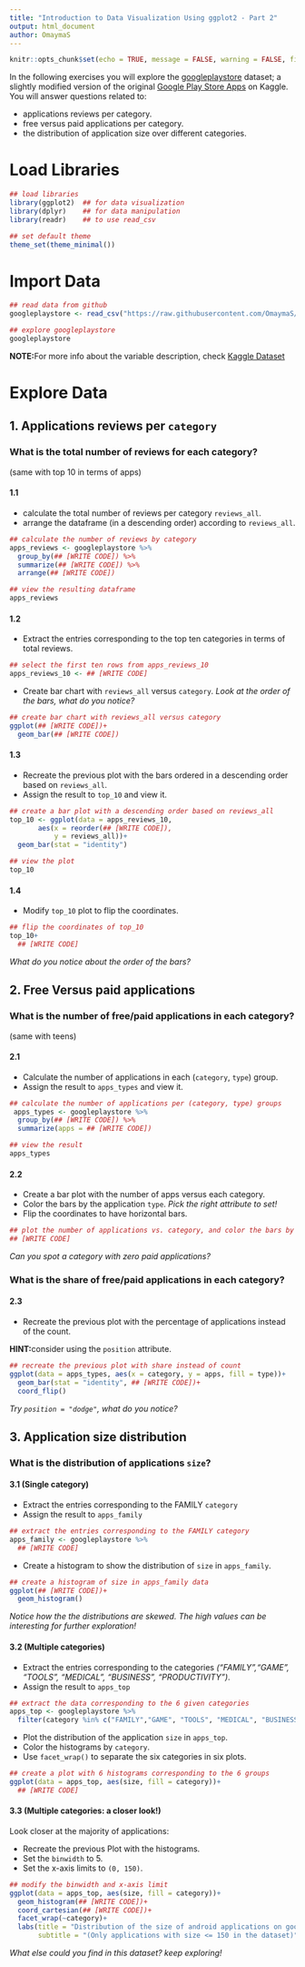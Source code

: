 ```yaml
---
title: "Introduction to Data Visualization Using ggplot2 - Part 2"
output: html_document
author: OmaymaS
---
```


```r
knitr::opts_chunk$set(echo = TRUE, message = FALSE, warning = FALSE, fig.width = 10)
```

In the following exercises you will explore the [googleplaystore](https://raw.githubusercontent.com/OmaymaS/datafest_tidyverse_workshop/master/data/googleplaystore.csv) dataset; a slightly modified version of the original [Google Play Store Apps](https://www.kaggle.com/lava18/google-play-store-apps#googleplaystore.csv) on Kaggle.  You will answer questions related to:

- applications reviews per category.
- free versus paid applications per category.
- the distribution of application size over different categories.

# Load Libraries 

```r
## load libraries 
library(ggplot2)  ## for data visualization
library(dplyr)    ## for data manipulation
library(readr)    ## to use read_csv

## set default theme
theme_set(theme_minimal())
```

# Import Data

```r
## read data from github
googleplaystore <- read_csv("https://raw.githubusercontent.com/OmaymaS/datafest_tidyverse_workshop/master/data/googleplaystore.csv")
```

```r
## explore googleplaystore
googleplaystore
```

**NOTE:**For more info about the variable description, check [Kaggle Dataset](https://www.kaggle.com/lava18/google-play-store-apps#googleplaystore.csv)


# Explore Data

## 1. Applications reviews per `category`

### What is the total number of reviews for each category?
(same with top 10 in terms of apps)

#### 1.1

- calculate the total number of reviews per category `reviews_all`.
- arrange the dataframe (in a descending order) according to `reviews_all`.

```r
## calculate the number of reviews by category
apps_reviews <- googleplaystore %>% 
  group_by(## [WRITE CODE]) %>% 
  summarize(## [WRITE CODE]) %>% 
  arrange(## [WRITE CODE])

## view the resulting dataframe
apps_reviews
```

#### 1.2

- Extract the entries corresponding to the top ten categories in terms of total reviews.

```r
## select the first ten rows from apps_reviews_10
apps_reviews_10 <- ## [WRITE CODE]
```

- Create bar chart with `reviews_all` versus `category`. *Look at the order of the bars, what do you notice?*

```r
## create bar chart with reviews_all versus category
ggplot(## [WRITE CODE])+
  geom_bar(## [WRITE CODE])
```

#### 1.3

- Recreate the previous plot with the bars ordered in a descending order based on `reviews_all`.
- Assign the result to `top_10` and view it.

```r
## create a bar plot with a descending order based on reviews_all
top_10 <- ggplot(data = apps_reviews_10,
       aes(x = reorder(## [WRITE CODE]),
           y = reviews_all))+
  geom_bar(stat = "identity")

## view the plot
top_10
```

#### 1.4

- Modify `top_10` plot to flip the coordinates. 

```r
## flip the coordinates of top_10
top_10+
  ## [WRITE CODE]
```

*What do you notice about the order of the bars?*

## 2. Free Versus paid applications

### What is the number of free/paid applications in each category?

(same with teens)

#### 2.1

- Calculate the number of applications in each (`category`, `type`) group.
- Assign the result to `apps_types` and view it.

```r
## calculate the number of applications per (category, type) groups
 apps_types <- googleplaystore %>% 
  group_by(## [WRITE CODE]) %>% 
  summarize(apps = ## [WRITE CODE])

## view the result
apps_types
```

#### 2.2

- Create a bar plot with the number of apps versus each category.
- Color the bars by the application `type`. *Pick the right attribute to set!*
- Flip the coordinates to have horizontal bars.

```r
## plot the number of applications vs. category, and color the bars by type
## [WRITE CODE]
```

*Can you spot a category with zero paid applications?*

### What is the share of free/paid applications in each category?

#### 2.3

- Recreate the previous plot with the percentage of applications instead of the count.

**HINT:**consider using the `position` attribute.

```r
## recreate the previous plot with share instead of count
ggplot(data = apps_types, aes(x = category, y = apps, fill = type))+
  geom_bar(stat = "identity", ## [WRITE CODE])+
  coord_flip()
```

*Try `position = "dodge"`, what do you notice?*

## 3. Application size distribution

### What is the distribution of applications `size`?

#### 3.1 (Single category)

- Extract the entries corresponding to the FAMILY `category`
- Assign the result to `apps_family`

```r
## extract the entries corresponding to the FAMILY category
apps_family <- googleplaystore %>% 
  ## [WRITE CODE]
```

- Create a histogram to show the distribution of `size` in `apps_family`.

```r
## create a histogram of size in apps_family data
ggplot(## [WRITE CODE])+
  geom_histogram()
```

*Notice how the the distributions are skewed. The high values can be interesting for further exploration!*

#### 3.2 (Multiple categories)

- Extract the entries corresponding to the categories *("FAMILY","GAME", "TOOLS", "MEDICAL", "BUSINESS", "PRODUCTIVITY")*.
- Assign the result to `apps_top`

```r
## extract the data corresponding to the 6 given categories
apps_top <- googleplaystore %>% 
  filter(category %in% c("FAMILY","GAME", "TOOLS", "MEDICAL", "BUSINESS", "PRODUCTIVITY"))
```

- Plot the distribution of the application `size` in `apps_top`.
- Color the histograms by `category`.
- Use `facet_wrap()` to separate the six categories in six plots.

```r
## create a plot with 6 histograms corresponding to the 6 groups
ggplot(data = apps_top, aes(size, fill = category))+
  ## [WRITE CODE]
```

#### 3.3 (Multiple categories: a closer look!)

Look closer at the majority of applications:

- Recreate the previous Plot with the histograms.
- Set the `binwidth` to 5. 
- Set the x-axis limits to `(0, 150)`. 

```r
## modify the binwidth and x-axis limit
ggplot(data = apps_top, aes(size, fill = category))+
  geom_histogram(## [WRITE CODE])+
  coord_cartesian(## [WRITE CODE])+
  facet_wrap(~category)+
  labs(title = "Distribution of the size of android applications on googleplay",
       subtitle = "(Only applications with size <= 150 in the dataset)")
```

*What else could you find in this dataset? keep exploring!*